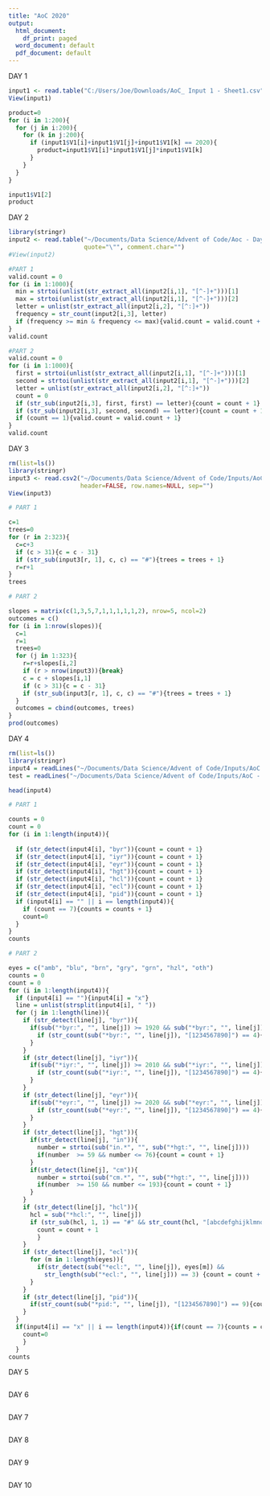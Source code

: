 ```yaml
---
title: "AoC 2020"
output:
  html_document:
    df_print: paged
  word_document: default
  pdf_document: default
---
```


DAY 1
  
```r
input1 <- read.table("C:/Users/Joe/Downloads/AoC_ Input 1 - Sheet1.csv", quote="\"", comment.char="")
View(input1)

product=0
for (i in 1:200){
  for (j in i:200){
    for (k in j:200){
      if (input1$V1[i]+input1$V1[j]+input1$V1[k] == 2020){
        product=input1$V1[i]*input1$V1[j]*input1$V1[k]
      }
    }
  }
}

input1$V1[2]
product
```
  
DAY 2
  
```r
library(stringr)
input2 <- read.table("~/Documents/Data Science/Advent of Code/Aoc - Day 2 - Sheet1.csv", 
                     quote="\"", comment.char="")
#View(input2)

#PART 1
valid.count = 0
for (i in 1:1000){
  min = strtoi(unlist(str_extract_all(input2[i,1], "[^-]+")))[1]
  max = strtoi(unlist(str_extract_all(input2[i,1], "[^-]+")))[2]
  letter = unlist(str_extract_all(input2[i,2], "[^:]+"))
  frequency = str_count(input2[i,3], letter)
  if (frequency >= min & frequency <= max){valid.count = valid.count + 1}
}
valid.count

#PART 2
valid.count = 0
for (i in 1:1000){
  first = strtoi(unlist(str_extract_all(input2[i,1], "[^-]+")))[1]
  second = strtoi(unlist(str_extract_all(input2[i,1], "[^-]+")))[2]
  letter = unlist(str_extract_all(input2[i,2], "[^:]+"))
  count = 0
  if (str_sub(input2[i,3], first, first) == letter){count = count + 1}
  if (str_sub(input2[i,3], second, second) == letter){count = count + 1}
  if (count == 1){valid.count = valid.count + 1}
}
valid.count
```

DAY 3

```r
rm(list=ls())
library(stringr)
input3 <- read.csv2("~/Documents/Data Science/Advent of Code/Inputs/AoC - Day 3 - Sheet1.csv",
                    header=FALSE, row.names=NULL, sep="")
View(input3)

# PART 1

c=1
trees=0
for (r in 2:323){
  c=c+3
  if (c > 31){c = c - 31}
  if (str_sub(input3[r, 1], c, c) == "#"){trees = trees + 1}
  r=r+1
}
trees

# PART 2

slopes = matrix(c(1,3,5,7,1,1,1,1,1,2), nrow=5, ncol=2)
outcomes = c()
for (i in 1:nrow(slopes)){
  c=1
  r=1
  trees=0
  for (j in 1:323){
    r=r+slopes[i,2]
    if (r > nrow(input3)){break}
    c = c + slopes[i,1]
    if (c > 31){c = c - 31}
    if (str_sub(input3[r, 1], c, c) == "#"){trees = trees + 1}
  }
  outcomes = cbind(outcomes, trees)
}
prod(outcomes)
```

DAY 4

```r
rm(list=ls())
library(stringr)
input4 = readLines("~/Documents/Data Science/Advent of Code/Inputs/AoC - Day 4.txt")
test = readLines("~/Documents/Data Science/Advent of Code/Inputs/AoC - Day 4 test.txt")

head(input4)

# PART 1

counts = 0
count = 0
for (i in 1:length(input4)){
  
  if (str_detect(input4[i], "byr")){count = count + 1}
  if (str_detect(input4[i], "iyr")){count = count + 1}
  if (str_detect(input4[i], "eyr")){count = count + 1}
  if (str_detect(input4[i], "hgt")){count = count + 1}
  if (str_detect(input4[i], "hcl")){count = count + 1}
  if (str_detect(input4[i], "ecl")){count = count + 1}
  if (str_detect(input4[i], "pid")){count = count + 1}
  if (input4[i] == "" || i == length(input4)){
    if (count == 7){counts = counts + 1}
    count=0
  }
}
counts

# PART 2

eyes = c("amb", "blu", "brn", "gry", "grn", "hzl", "oth")
counts = 0
count = 0
for (i in 1:length(input4)){
  if (input4[i] == ""){input4[i] = "x"}
  line = unlist(strsplit(input4[i], " "))
  for (j in 1:length(line)){
    if (str_detect(line[j], "byr")){
      if(sub("*byr:", "", line[j]) >= 1920 && sub("*byr:", "", line[j]) <= 2002){
        if (str_count(sub("*byr:", "", line[j]), "[1234567890]") == 4){count = count + 1}
      }
    }
    if (str_detect(line[j], "iyr")){
      if(sub("*iyr:", "", line[j]) >= 2010 && sub("*iyr:", "", line[j]) <= 2020){
        if (str_count(sub("*iyr:", "", line[j]), "[1234567890]") == 4){count = count + 1}
      }
    }
    if (str_detect(line[j], "eyr")){
      if(sub("*eyr:", "", line[j]) >= 2020 && sub("*eyr:", "", line[j]) <= 2030){
        if (str_count(sub("*eyr:", "", line[j]), "[1234567890]") == 4){count = count + 1}
      }
    }
    if (str_detect(line[j], "hgt")){
      if(str_detect(line[j], "in")){
        number = strtoi(sub("in.*", "", sub("*hgt:", "", line[j])))
        if(number  >= 59 && number <= 76){count = count + 1}
      }
      if(str_detect(line[j], "cm")){
        number = strtoi(sub("cm.*", "", sub("*hgt:", "", line[j])))
        if(number  >= 150 && number <= 193){count = count + 1}
      }
    }
    if (str_detect(line[j], "hcl")){
      hcl = sub("*hcl:", "", line[j])
      if (str_sub(hcl, 1, 1) == "#" && str_count(hcl, "[abcdefghijklmnopqrstuvwxyz0123456789]") == 6){
        count = count + 1
        }
    }
    if (str_detect(line[j], "ecl")){
      for (m in 1:length(eyes)){
        if(str_detect(sub("*ecl:", "", line[j]), eyes[m]) && 
          str_length(sub("*ecl:", "", line[j])) == 3) {count = count + 1}
      }
    }
    if (str_detect(line[j], "pid")){
      if(str_count(sub("*pid:", "", line[j]), "[1234567890]") == 9){count = count + 1}
    }
  }
  if(input4[i] == "x" || i == length(input4)){if(count == 7){counts = counts + 1}
    count=0
    }
  }
counts
```

DAY 5

```r

```

DAY 6

```r

```

DAY 7

```r

```

DAY 8

```r

```

DAY 9

```r

```

DAY 10

```r

```

